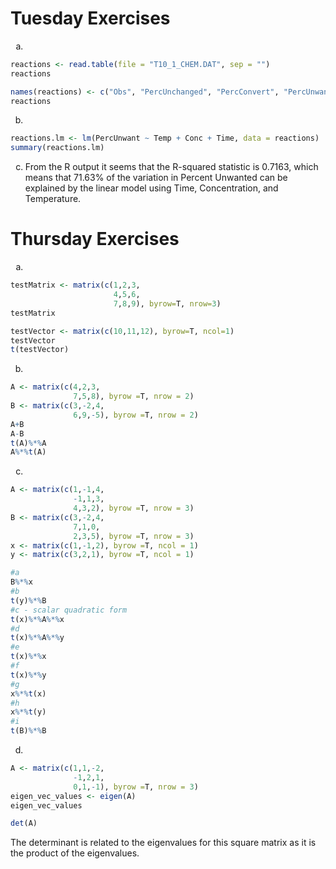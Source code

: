 # Tuesday Exercises

a)  

```r
reactions <- read.table(file = "T10_1_CHEM.DAT", sep = "")
reactions
```

```r
names(reactions) <- c("Obs", "PercUnchanged", "PercConvert", "PercUnwant", "Temp", "Conc", "Time")
reactions
```

b)  

```r
reactions.lm <- lm(PercUnwant ~ Temp + Conc + Time, data = reactions)
summary(reactions.lm)
```

c)  From the R output it seems that the R-squared statistic is 0.7163, which means that 71.63% of the variation in Percent Unwanted can be explained by the linear model using Time, Concentration, and Temperature.

# Thursday Exercises

a)  

```r
testMatrix <- matrix(c(1,2,3,
                       4,5,6,
                       7,8,9), byrow=T, nrow=3)
testMatrix
```

```r
testVector <- matrix(c(10,11,12), byrow=T, ncol=1)
testVector
t(testVector)
```

b)  

```r
A <- matrix(c(4,2,3,
              7,5,8), byrow =T, nrow = 2)
B <- matrix(c(3,-2,4,
              6,9,-5), byrow =T, nrow = 2)
A+B
A-B
t(A)%*%A
A%*%t(A)
```

c)  

```r
A <- matrix(c(1,-1,4,
              -1,1,3,
              4,3,2), byrow =T, nrow = 3)
B <- matrix(c(3,-2,4,
              7,1,0,
              2,3,5), byrow =T, nrow = 3)
x <- matrix(c(1,-1,2), byrow =T, ncol = 1)
y <- matrix(c(3,2,1), byrow =T, ncol = 1)

#a
B%*%x
#b
t(y)%*%B
#c - scalar quadratic form
t(x)%*%A%*%x
#d
t(x)%*%A%*%y
#e
t(x)%*%x
#f
t(x)%*%y
#g
x%*%t(x)
#h
x%*%t(y)
#i
t(B)%*%B
```

d)  

```r
A <- matrix(c(1,1,-2,
              -1,2,1,
              0,1,-1), byrow =T, nrow = 3)
eigen_vec_values <- eigen(A)
eigen_vec_values
```

```r
det(A)
```

The determinant is related to the eigenvalues for this square matrix as it is the product of the eigenvalues.
